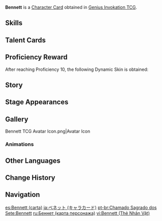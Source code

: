 {{About|the [[Character Card]]|the [[Playable Character]]|Bennett}}
{{Genius Invokation TCG Infobox
|title       = Bennett
|id          = 001303
|image       = Bennett Character Card.png
|type        = Character Card
|health      = 10
|element     = Pyro
|faction     = Mondstadt
|weapon      = Sword
|source1     = Achieve victory in [[Genius Invokation TCG/Stage/Bennett/Friendly Fracas|Friendly Fracas (Bennett)]]
|features  = Bennett
}}
'''Bennett''' is a [[Character Card]] obtained in [[Genius Invokation TCG]].

==Skills==
{{Genius Invokation TCG Skills Table}}

==Talent Cards==
{{Genius Invokation TCG Talent Cards Table}}

==Proficiency Reward==
After reaching Proficiency 10, the following Dynamic Skin is obtained:<br>{{TCG Card|Grand Expectation|1|golden=1|caption=1}}

==Story==
{{Description|Once you know that you will certainly lose, then you must certainly know the way to win.|title="Trial by Fire" Bennett}}

==Stage Appearances==
{{Genius Invokation TCG Stage Appearances}}

==Gallery==
<gallery>
Bennett TCG Avatar Icon.png|Avatar Icon
</gallery>

===Animations===
{{Preview
|size     = 200px
|file1    = Bennett Dynamic Skin
|caption  = Dynamic Skin Idle Animation
}}

==Other Languages==
{{Other Languages|Transclude = Bennett}}

==Change History==
{{Change History|3.3}}

==Navigation==
{{Genius Invokation TCG Navbox|Character Card Obtainable}}

[[es:Bennett (carta)]]
[[ja:ベネット (キャラカード)]]
[[pt-br:Chamado Sagrado dos Sete:Bennett]]
[[ru:Беннет (карта персонажа)]]
[[vi:Bennett (Thẻ Nhân Vật)]]